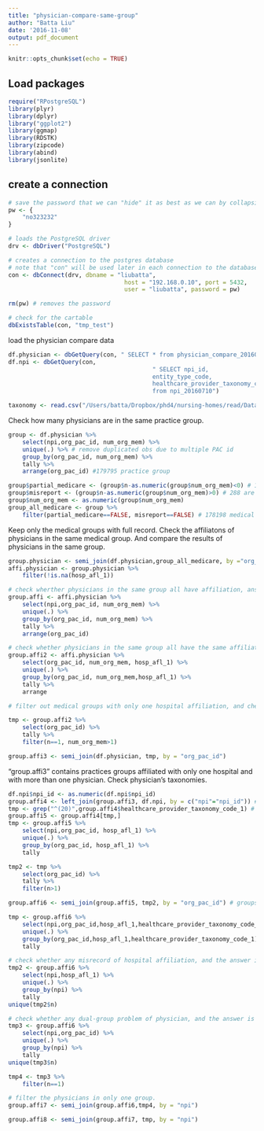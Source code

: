 ```yaml
---
title: "physician-compare-same-group"
author: "Batta Liu"
date: '2016-11-08'
output: pdf_document
---
```


```r
knitr::opts_chunk$set(echo = TRUE)
```

## Load packages 
```r
require("RPostgreSQL")
library(plyr)
library(dplyr)
library("ggplot2")
library(ggmap)
library(RDSTK)
library(zipcode)
library(abind)
library(jsonlite)
```
## create a connection
```r
# save the password that we can "hide" it as best as we can by collapsing it
pw <- {
	"no323232"
}

# loads the PostgreSQL driver
drv <- dbDriver("PostgreSQL")

# creates a connection to the postgres database
# note that "con" will be used later in each connection to the database
con <- dbConnect(drv, dbname = "liubatta",
								 host = "192.168.0.10", port = 5432,
								 user = "liubatta", password = pw)

rm(pw) # removes the password

# check for the cartable
dbExistsTable(con, "tmp_test")
```
load the physician compare data
```r

df.physician <- dbGetQuery(con, " SELECT * from physician_compare_20160908")
df.npi <- dbGetQuery(con, 
										 " SELECT npi_id,
										 entity_type_code, 
										 healthcare_provider_taxonomy_code_1
										 from npi_20160710")

taxonomy <- read.csv("/Users/batta/Dropbox/phd4/nursing-homes/read/Data/nucc_taxonomy_161.csv")
```
Check how many physicians are in the same practice group.
```r
group <- df.physician %>% 
	select(npi,org_pac_id, num_org_mem) %>% 
	unique(.) %>% # remove duplicated obs due to multiple PAC id
	group_by(org_pac_id, num_org_mem) %>% 
	tally %>% 
	arrange(org_pac_id) #179795 practice group

group$partial_medicare <- (group$n-as.numeric(group$num_org_mem)<0) # 1 are TRUE, 1308 doesn't report group practice number
group$misreport <- (group$n-as.numeric(group$num_org_mem)>0) # 288 are TRUE
group$num_org_mem <- as.numeric(group$num_org_mem)
group_all_medicare <- group %>% 
	filter(partial_medicare==FALSE, misreport==FALSE) # 178198 medical groups have full record.
```
Keep only the medical groups with full record. Check the affiliatons of physicians in the same medical group. And compare the results of physicians in the same group.
```r
group.physician <- semi_join(df.physician,group_all_medicare, by ="org_pac_id")
affi.physician <- group.physician %>% 
	filter(!is.na(hosp_afl_1))

# check wherther physicians in the same group all have affiliation, answer is no
group.affi <- affi.physician %>% 
	select(npi,org_pac_id, num_org_mem) %>% 
	unique(.) %>% 
	group_by(org_pac_id, num_org_mem) %>% 
	tally %>% 
	arrange(org_pac_id)

# check whether physicians in the same group all have the same affiliation.
group.affi2 <- affi.physician %>% 
	select(org_pac_id, num_org_mem, hosp_afl_1) %>% 
	unique(.) %>% 
	group_by(org_pac_id, num_org_mem,hosp_afl_1) %>% 
	tally %>% 
	arrange

# filter out medical groups with only one hospital affiliation, and check other physicians' link with it. 

tmp <- group.affi2 %>% 
	select(org_pac_id) %>% 
	tally %>% 
	filter(n==1, num_org_mem>1)

group.affi3	<- semi_join(df.physician, tmp, by = "org_pac_id")

```
"group.affi3" contains practices groups affiliated with only one hospital and with more than one physician.
Check physician's taxonomies.
```r
df.npi$npi_id <- as.numeric(df.npi$npi_id)
group.affi4 <- left_join(group.affi3, df.npi, by = c("npi"="npi_id")) # add taxonomy information to physician.
tmp <- grep("^(20)",group.affi4$healthcare_provider_taxonomy_code_1) # need to check whether this is correct filter for MD and OD.
group.affi5 <- group.affi4[tmp,]
tmp <- group.affi5 %>% 
	select(npi,org_pac_id, hosp_afl_1) %>% 
	unique(.) %>% 
	group_by(org_pac_id, hosp_afl_1) %>% 
	tally

tmp2 <- tmp %>% 
	select(org_pac_id) %>% 
	tally %>% 
	filter(n>1)

group.affi6 <- semi_join(group.affi5, tmp2, by = "org_pac_id") # groups with only one hospital affiliation, but also has physicians not affiliated with that hospital.

tmp <- group.affi6 %>% 
	select(npi,org_pac_id,hosp_afl_1,healthcare_provider_taxonomy_code_1) %>% 
	unique(.) %>% 
	group_by(org_pac_id,hosp_afl_1,healthcare_provider_taxonomy_code_1) %>% 
	tally

# check whether any misrecord of hospital affiliation, and the answer is no.
tmp2 <- group.affi6 %>% 
	select(npi,hosp_afl_1) %>% 
	unique(.) %>% 
	group_by(npi) %>% 
	tally
unique(tmp2$n)

# check whether any dual-group problem of physician, and the answer is yes.
tmp3 <- group.affi6 %>% 
	select(npi,org_pac_id) %>% 
	unique(.) %>% 
	group_by(npi) %>% 
	tally
unique(tmp3$n)

tmp4 <- tmp3 %>% 
	filter(n==1)

# filter the physicians in only one group.
group.affi7 <- semi_join(group.affi6,tmp4, by = "npi")
```


```r

group.affi8 <- semi_join(group.affi7, tmp, by = "npi")

```


